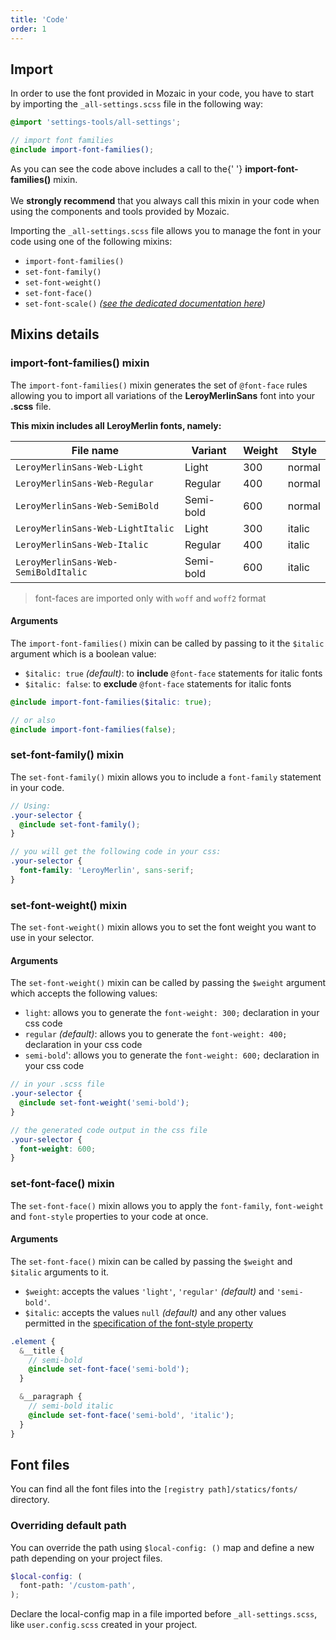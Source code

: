 ```yaml
---
title: 'Code'
order: 1
---
```


## Import

In order to use the font provided in Mozaic in your code, you have to start by importing the `_all-settings.scss` file in the following way:

```scss
@import 'settings-tools/all-settings';

// import font families
@include import-font-families();
```

<Highlight type="tips" title="Good to know">
  As you can see the code above includes a call to the{' '}
  <strong>import-font-families()</strong> mixin. <br />
  <br />
  We <strong>strongly recommend</strong> that you always call this mixin in your
  code when using the components and tools provided by Mozaic.
</Highlight>

Importing the `_all-settings.scss` file allows you to manage the font in your code using one of the following mixins:

- `import-font-families()`
- `set-font-family()`
- `set-font-weight()`
- `set-font-face()`
- `set-font-scale()` _([see the dedicated documentation here](/foundations/typography/scale-and-sizes/code/#the-font-scale-mixin-))_

## Mixins details

### import-font-families() mixin

The `import-font-families()` mixin generates the set of `@font-face` rules allowing you to import all variations of the **LeroyMerlinSans** font into your **.scss** file.

**This mixin includes all LeroyMerlin fonts, namely:**

| File name                            | Variant   | Weight | Style  |
| ------------------------------------ | --------- | ------ | ------ |
| `LeroyMerlinSans-Web-Light`          | Light     | 300    | normal |
| `LeroyMerlinSans-Web-Regular`        | Regular   | 400    | normal |
| `LeroyMerlinSans-Web-SemiBold`       | Semi-bold | 600    | normal |
| `LeroyMerlinSans-Web-LightItalic`    | Light     | 300    | italic |
| `LeroyMerlinSans-Web-Italic`         | Regular   | 400    | italic |
| `LeroyMerlinSans-Web-SemiBoldItalic` | Semi-bold | 600    | italic |

> font-faces are imported only with `woff` and `woff2` format

#### Arguments

The `import-font-families()` mixin can be called by passing to it the `$italic` argument which is a boolean value:

- `$italic: true` _(default)_: to **include** `@font-face` statements for italic fonts
- `$italic: false`: to **exclude** `@font-face` statements for italic fonts

```scss
@include import-font-families($italic: true);

// or also
@include import-font-families(false);
```

### set-font-family() mixin

The `set-font-family()` mixin allows you to include a `font-family` statement in your code.

```scss
// Using:
.your-selector {
  @include set-font-family();
}

// you will get the following code in your css:
.your-selector {
  font-family: 'LeroyMerlin', sans-serif;
}
```

### set-font-weight() mixin

The `set-font-weight()` mixin allows you to set the font weight you want to use in your selector.

#### Arguments

The `set-font-weight()` mixin can be called by passing the `$weight` argument which accepts the following values:

- `light`: allows you to generate the `font-weight: 300;` declaration in your css code
- `regular` _(default)_: allows you to generate the `font-weight: 400;` declaration in your css code
- `semi-bold`': allows you to generate the `font-weight: 600;` declaration in your css code

```scss
// in your .scss file
.your-selector {
  @include set-font-weight('semi-bold');
}

// the generated code output in the css file
.your-selector {
  font-weight: 600;
}
```

### set-font-face() mixin

The `set-font-face()` mixin allows you to apply the `font-family`, `font-weight` and `font-style` properties to your code at once.

#### Arguments

The `set-font-face()` mixin can be called by passing the `$weight` and `$italic` arguments to it.

- `$weight`: accepts the values `'light'`, `'regular'` _(default)_ and `'semi-bold'`.
- `$italic`: accepts the values `null` _(default)_ and any other values permitted in the [specification of the font-style property](https://developer.mozilla.org/en-US/docs/Web/CSS/font-style)

```scss
.element {
  &__title {
    // semi-bold
    @include set-font-face('semi-bold');
  }

  &__paragraph {
    // semi-bold italic
    @include set-font-face('semi-bold', 'italic');
  }
}
```

## Font files

You can find all the font files into the `[registry path]/statics/fonts/` directory.

### Overriding default path

You can override the path using `$local-config: ()` map and define a new path depending on your project files.

```scss
$local-config: (
  font-path: '/custom-path',
);
```

Declare the local-config map in a file imported before `_all-settings.scss`, like `user.config.scss` created in your project.
